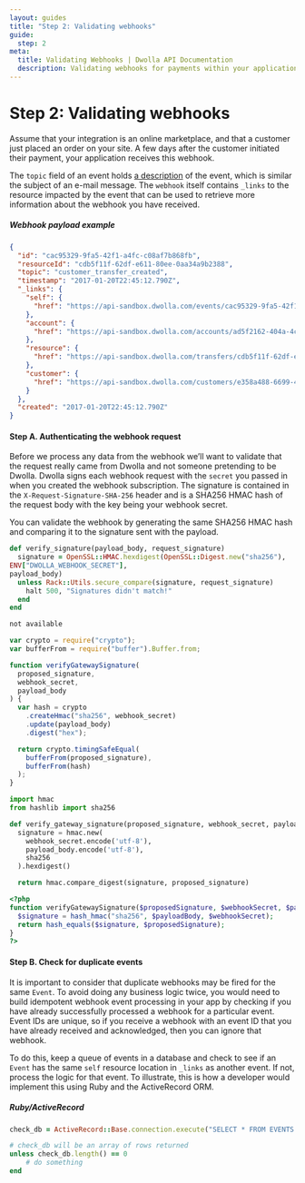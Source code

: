 ```yaml
---
layout: guides
title: "Step 2: Validating webhooks"
guide:
  step: 2
meta:
  title: Validating Webhooks | Dwolla API Documentation
  description: Validating webhooks for payments within your application by utilizing our open API with no per transaction fees.
---
```


# Step 2: Validating webhooks

Assume that your integration is an online marketplace, and that a customer just placed an order on your site. A few days after the customer initiated their payment, your application receives this webhook.

The `topic` field of an event holds [a description](http://docs.dwolla.com/#events) of the event, which is similar the subject of an e-mail message. The `webhook` itself contains `_links` to the resource impacted by the event that can be used to retrieve more information about the webhook you have received.

##### Webhook payload example

```json
{
  "id": "cac95329-9fa5-42f1-a4fc-c08af7b868fb",
  "resourceId": "cdb5f11f-62df-e611-80ee-0aa34a9b2388",
  "topic": "customer_transfer_created",
  "timestamp": "2017-01-20T22:45:12.790Z",
  "_links": {
    "self": {
      "href": "https://api-sandbox.dwolla.com/events/cac95329-9fa5-42f1-a4fc-c08af7b868fb"
    },
    "account": {
      "href": "https://api-sandbox.dwolla.com/accounts/ad5f2162-404a-4c4c-994e-6ab6c3a13254"
    },
    "resource": {
      "href": "https://api-sandbox.dwolla.com/transfers/cdb5f11f-62df-e611-80ee-0aa34a9b2388"
    },
    "customer": {
      "href": "https://api-sandbox.dwolla.com/customers/e358a488-6699-4d79-bbfb-c5bf58100ea4"
    }
  },
  "created": "2017-01-20T22:45:12.790Z"
}
```

#### Step A. Authenticating the webhook request

Before we process any data from the webhook we’ll want to validate that the request really came from Dwolla and not someone pretending to be Dwolla. Dwolla signs each webhook request with the `secret` you passed in when you created the webhook subscription. The signature is contained in the `X-Request-Signature-SHA-256` header and is a SHA256 HMAC hash of the request body with the key being your webhook secret.

You can validate the webhook by generating the same SHA256 HMAC hash and comparing it to the signature sent with the payload.

```ruby
def verify_signature(payload_body, request_signature)
  signature = OpenSSL::HMAC.hexdigest(OpenSSL::Digest.new("sha256"),
ENV["DWOLLA_WEBHOOK_SECRET"],
payload_body)
  unless Rack::Utils.secure_compare(signature, request_signature)
    halt 500, "Signatures didn't match!"
  end
end
```

```bash
not available
```

```javascript
var crypto = require("crypto");
var bufferFrom = require("buffer").Buffer.from;

function verifyGatewaySignature(
  proposed_signature,
  webhook_secret,
  payload_body
) {
  var hash = crypto
    .createHmac("sha256", webhook_secret)
    .update(payload_body)
    .digest("hex");

  return crypto.timingSafeEqual(
    bufferFrom(proposed_signature),
    bufferFrom(hash)
  );
}
```

```python
import hmac
from hashlib import sha256

def verify_gateway_signature(proposed_signature, webhook_secret, payload_body):
  signature = hmac.new(
    webhook_secret.encode('utf-8'),
    payload_body.encode('utf-8'),
    sha256
  ).hexdigest()

  return hmac.compare_digest(signature, proposed_signature)
```

```php
<?php
function verifyGatewaySignature($proposedSignature, $webhookSecret, $payloadBody) {
  $signature = hash_hmac("sha256", $payloadBody, $webhookSecret);
  return hash_equals($signature, $proposedSignature);
}
?>
```

#### Step B. Check for duplicate events

It is important to consider that duplicate webhooks may be fired for the same `Event`. To avoid doing any business logic twice, you would need to build idempotent webhook event processing in your app by checking if you have already successfully processed a webhook for a particular event. Event IDs are unique, so if you receive a webhook with an event ID that you have already received and acknowledged, then you can ignore that webhook.

To do this, keep a queue of events in a database and check to see if an `Event` has the same `self` resource location in `_links` as another event. If not, process the logic for that event. To illustrate, this is how a developer would implement this using Ruby and the ActiveRecord ORM.

##### Ruby/ActiveRecord

```ruby
check_db = ActiveRecord::Base.connection.execute("SELECT * FROM EVENTS WHERE SELF = #{event[:_links][:self].to_s}")

# check_db will be an array of rows returned
unless check_db.length() == 0
    # do something
end
```
